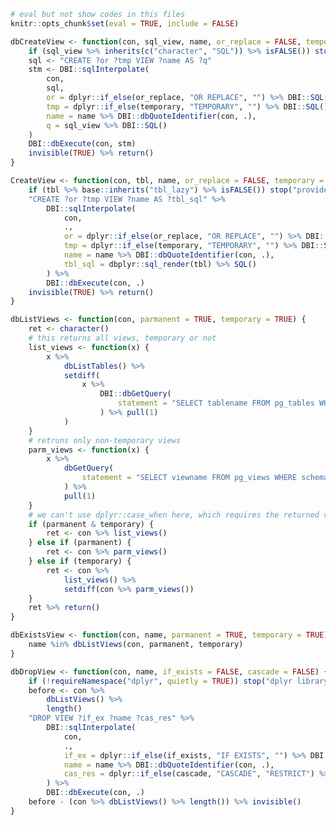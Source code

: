 
```r
# eval but not show codes in this files
knitr::opts_chunk$set(eval = TRUE, include = FALSE)
```

```r
dbCreateView <- function(con, sql_view, name, or_replace = FALSE, temporary = FALSE) {
    if (sql_view %>% inherits(c("character", "SQL")) %>% isFALSE()) stop("provided sql string is not of class character or SQL.")
    sql <- "CREATE ?or ?tmp VIEW ?name AS ?q"
    stm <- DBI::sqlInterpolate(
        con,
        sql,
        or = dplyr::if_else(or_replace, "OR REPLACE", "") %>% DBI::SQL(),
        tmp = dplyr::if_else(temporary, "TEMPORARY", "") %>% DBI::SQL(),
        name = name %>% DBI::dbQuoteIdentifier(con, .),
        q = sql_view %>% DBI::SQL()
    )
    DBI::dbExecute(con, stm)
    invisible(TRUE) %>% return()
}
```

```r
CreateView <- function(con, tbl, name, or_replace = FALSE, temporary = FALSE) {
    if (tbl %>% base::inherits("tbl_lazy") %>% isFALSE()) stop("provided tbl is not of class tbl_lazy")
    "CREATE ?or ?tmp VIEW ?name AS ?tbl_sql" %>%
        DBI::sqlInterpolate(
            con,
            .,
            or = dplyr::if_else(or_replace, "OR REPLACE", "") %>% DBI::SQL(),
            tmp = dplyr::if_else(temporary, "TEMPORARY", "") %>% DBI::SQL(),
            name = name %>% DBI::dbQuoteIdentifier(con, .),
            tbl_sql = dbplyr::sql_render(tbl) %>% SQL()
        ) %>%
        DBI::dbExecute(con, .)
    invisible(TRUE) %>% return()
}
```

```r
dbListViews <- function(con, parmanent = TRUE, temporary = TRUE) {
    ret <- character()
    # this returns all views, temporary or not
    list_views <- function(x) {
        x %>%
            dbListTables() %>%
            setdiff(
                x %>%
                    DBI::dbGetQuery(
                        statement = "SELECT tablename FROM pg_tables WHERE schemaname = current_schema()"
                    ) %>% pull(1)
            )
    }
    # retruns only non-temporary views
    parm_views <- function(x) {
        x %>%
            dbGetQuery(
                statement = "SELECT viewname FROM pg_views WHERE schemaname = current_schema()"
            ) %>%
            pull(1)
    }
    # we can't use dplyr::case_when here, which requires the returned values be the same type and the same length.
    if (parmanent & temporary) {
        ret <- con %>% list_views()
    } else if (parmanent) {
        ret <- con %>% parm_views()
    } else if (temporary) {
        ret <- con %>%
            list_views() %>%
            setdiff(con %>% parm_views())
    }
    ret %>% return()
}
```

```r
dbExistsView <- function(con, name, parmanent = TRUE, temporary = TRUE) {
    name %in% dbListViews(con, parmanent, temporary)
}
```

```r
dbDropView <- function(con, name, if_exists = FALSE, cascade = FALSE) {
    if (!requireNamespace("dplyr", quietly = TRUE)) stop("dplyr library is required.")
    before <- con %>%
        dbListViews() %>%
        length()
    "DROP VIEW ?if_ex ?name ?cas_res" %>%
        DBI::sqlInterpolate(
            con,
            .,
            if_ex = dplyr::if_else(if_exists, "IF EXISTS", "") %>% DBI::SQL(),
            name = name %>% DBI::dbQuoteIdentifier(con, .),
            cas_res = dplyr::if_else(cascade, "CASCADE", "RESTRICT") %>% SQL()
        ) %>%
        DBI::dbExecute(con, .)
    before - (con %>% dbListViews() %>% length()) %>% invisible()
}
```